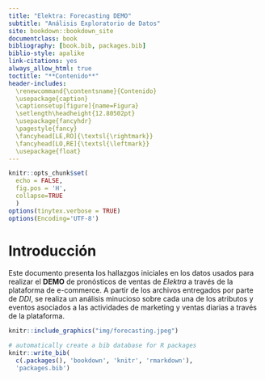 ```yaml
--- 
title: "Elektra: Forecasting DEMO"
subtitle: "Análisis Exploratorio de Datos"
site: bookdown::bookdown_site
documentclass: book
bibliography: [book.bib, packages.bib]
biblio-style: apalike
link-citations: yes
always_allow_html: true
toctitle: "**Contenido**"
header-includes:
  \renewcommand{\contentsname}{Contenido}
  \usepackage{caption}
  \captionsetup[figure]{name=Figura}
  \setlength\headheight{12.80502pt}
  \usepackage{fancyhdr}
  \pagestyle{fancy}
  \fancyhead[LE,RO]{\textsl{\rightmark}}
  \fancyhead[LO,RE]{\textsl{\leftmark}}
  \usepackage{float}
---
```


```r
knitr::opts_chunk$set(
  echo = FALSE, 
  fig.pos = 'H', 
  collapse=TRUE
  )
options(tinytex.verbose = TRUE)
options(Encoding='UTF-8')
```

# Introducción {-}

Este documento presenta los hallazgos iniciales en los datos usados para realizar el **DEMO** de pronósticos de ventas de *Elektra* a través de la plataforma de e-commerce. A partir de los archivos entregados por parte de *DDI*, se realiza un análisis minucioso sobre cada una de los atributos y eventos asociados a las actividades de marketing y ventas diarias a través de la plataforma.



```r
knitr::include_graphics("img/forecasting.jpeg")
```


```r
# automatically create a bib database for R packages
knitr::write_bib(
  c(.packages(), 'bookdown', 'knitr', 'rmarkdown'), 
  'packages.bib')
```

